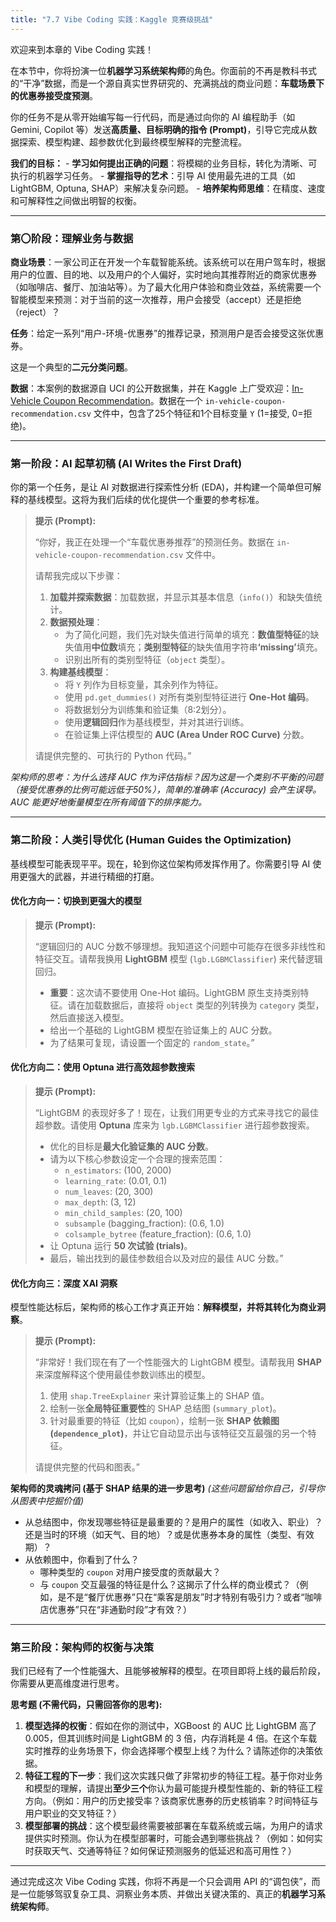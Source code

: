 ```yaml
---
title: "7.7 Vibe Coding 实践：Kaggle 竞赛级挑战"
---
```


欢迎来到本章的 Vibe Coding 实践！

在本节中，你将扮演一位**机器学习系统架构师**的角色。你面前的不再是教科书式的“干净”数据，而是一个源自真实世界研究的、充满挑战的商业问题：**车载场景下的优惠券接受度预测**。

你的任务不是从零开始编写每一行代码，而是通过向你的 AI 编程助手（如 Gemini, Copilot 等）发送**高质量、目标明确的指令 (Prompt)**，引导它完成从数据探索、模型构建、超参数优化到最终模型解释的完整流程。

**我们的目标：**
- **学习如何提出正确的问题**：将模糊的业务目标，转化为清晰、可执行的机器学习任务。
- **掌握指导的艺术**：引导 AI 使用最先进的工具（如 LightGBM, Optuna, SHAP）来解决复杂问题。
- **培养架构师思维**：在精度、速度和可解释性之间做出明智的权衡。

---

### 第〇阶段：理解业务与数据

**商业场景**：一家公司正在开发一个车载智能系统。该系统可以在用户驾车时，根据用户的位置、目的地、以及用户的个人偏好，实时地向其推荐附近的商家优惠券（如咖啡店、餐厅、加油站等）。为了最大化用户体验和商业效益，系统需要一个智能模型来预测：对于当前的这一次推荐，用户会接受（accept）还是拒绝（reject）？

**任务**：给定一系列“用户-环境-优惠券”的推荐记录，预测用户是否会接受这张优惠券。

这是一个典型的**二元分类问题**。

**数据**：本案例的数据源自 UCI 的公开数据集，并在 Kaggle 上广受欢迎：[In-Vehicle Coupon Recommendation](https://www.kaggle.com/datasets/mathurinache/invehicle-coupon-recommendation)。数据在一个 `in-vehicle-coupon-recommendation.csv` 文件中，包含了25个特征和1个目标变量 `Y` (1=接受, 0=拒绝)。

---

### 第一阶段：AI 起草初稿 (AI Writes the First Draft)

你的第一个任务，是让 AI 对数据进行探索性分析 (EDA)，并构建一个简单但可解释的基线模型。这将为我们后续的优化提供一个重要的参考标准。

> **提示 (Prompt):**
>
> “你好，我正在处理一个“车载优惠券推荐”的预测任务。数据在 `in-vehicle-coupon-recommendation.csv` 文件中。
>
> 请帮我完成以下步骤：
>
> 1.  **加载并探索数据**：加载数据，并显示其基本信息（`info()`）和缺失值统计。
> 2.  **数据预处理**：
>     -   为了简化问题，我们先对缺失值进行简单的填充：**数值型特征**的缺失值用**中位数**填充；**类别型特征**的缺失值用字符串**'missing'**填充。
>     -   识别出所有的类别型特征（`object` 类型）。
> 3.  **构建基线模型**：
>     -   将 `Y` 列作为目标变量，其余列作为特征。
>     -   使用 `pd.get_dummies()` 对所有类别型特征进行 **One-Hot 编码**。
>     -   将数据划分为训练集和验证集（8:2划分）。
>     -   使用**逻辑回归**作为基线模型，并对其进行训练。
>     -   在验证集上评估模型的 **AUC (Area Under ROC Curve)** 分数。
>
> 请提供完整的、可执行的 Python 代码。”

*架构师的思考：为什么选择 AUC 作为评估指标？因为这是一个类别不平衡的问题（接受优惠券的比例可能远低于50%），简单的准确率 (Accuracy) 会产生误导。AUC 能更好地衡量模型在所有阈值下的排序能力。*

---

### 第二阶段：人类引导优化 (Human Guides the Optimization)

基线模型可能表现平平。现在，轮到你这位架构师发挥作用了。你需要引导 AI 使用更强大的武器，并进行精细的打磨。

#### **优化方向一：切换到更强大的模型**

> **提示 (Prompt):**
>
> “逻辑回归的 AUC 分数不够理想。我知道这个问题中可能存在很多非线性和特征交互。请帮我换用 **LightGBM** 模型 (`lgb.LGBMClassifier`) 来代替逻辑回归。
>
> -   **重要**：这次请不要使用 One-Hot 编码。LightGBM 原生支持类别特征。请在加载数据后，直接将 `object` 类型的列转换为 `category` 类型，然后直接送入模型。
> -   给出一个基础的 LightGBM 模型在验证集上的 AUC 分数。
> -   为了结果可复现，请设置一个固定的 `random_state`。”

#### **优化方向二：使用 Optuna 进行高效超参数搜索**

> **提示 (Prompt):**
>
> “LightGBM 的表现好多了！现在，让我们用更专业的方式来寻找它的最佳超参数。请使用 **Optuna** 库来为 `lgb.LGBMClassifier` 进行超参数搜索。
>
> -   优化的目标是**最大化验证集的 AUC 分数**。
> -   请为以下核心参数设定一个合理的搜索范围：
>     -   `n_estimators`: (100, 2000)
>     -   `learning_rate`: (0.01, 0.1)
>     -   `num_leaves`: (20, 300)
>     -   `max_depth`: (3, 12)
>     -   `min_child_samples`: (20, 100)
>     -   `subsample` (bagging_fraction): (0.6, 1.0)
>     -   `colsample_bytree` (feature_fraction): (0.6, 1.0)
> -   让 Optuna 运行 **50 次试验 (trials)**。
> -   最后，输出找到的最佳参数组合以及对应的最佳 AUC 分数。”

#### **优化方向三：深度 XAI 洞察**

模型性能达标后，架构师的核心工作才真正开始：**解释模型，并将其转化为商业洞察**。

> **提示 (Prompt):**
>
> “非常好！我们现在有了一个性能强大的 LightGBM 模型。请帮我用 **SHAP** 来深度解释这个使用最佳参数训练出的模型。
>
> 1.  使用 `shap.TreeExplainer` 来计算验证集上的 SHAP 值。
> 2.  绘制一张**全局特征重要性**的 SHAP 总结图 (`summary_plot`)。
> 3.  针对最重要的特征（比如 `coupon`），绘制一张 **SHAP 依赖图 (`dependence_plot`)**，并让它自动显示出与该特征交互最强的另一个特征。
>
> 请提供完整的代码和图表。”

**架构师的灵魂拷问 (基于 SHAP 结果的进一步思考)**
*(这些问题留给你自己，引导你从图表中挖掘价值)*

-   从总结图中，你发现哪些特征是最重要的？是用户的属性（如收入、职业）？还是当时的环境（如天气、目的地）？或是优惠券本身的属性（类型、有效期）？
-   从依赖图中，你看到了什么？
    -   哪种类型的 `coupon` 对用户接受度的贡献最大？
    -   与 `coupon` 交互最强的特征是什么？这揭示了什么样的商业模式？（例如，是不是“餐厅优惠券”只在“乘客是朋友”时才特别有吸引力？或者“咖啡店优惠券”只在“非通勤时段”才有效？）

---

### 第三阶段：架构师的权衡与决策

我们已经有了一个性能强大、且能够被解释的模型。在项目即将上线的最后阶段，你需要从更高维度进行思考。

**思考题 (不需代码，只需回答你的思考):**

1.  **模型选择的权衡**：假如在你的测试中，XGBoost 的 AUC 比 LightGBM 高了 0.005，但其训练时间是 LightGBM 的 3 倍，内存消耗是 4 倍。在这个车载实时推荐的业务场景下，你会选择哪个模型上线？为什么？请陈述你的决策依据。
2.  **特征工程的下一步**：我们这次实践只做了非常初步的特征工程。基于你对业务和模型的理解，请提出**至少三个**你认为最可能提升模型性能的、新的特征工程方向。（例如：用户的历史接受率？该商家优惠券的历史核销率？时间特征与用户职业的交叉特征？）
3.  **模型部署的挑战**：这个模型最终需要被部署在车载系统或云端，为用户的请求提供实时预测。你认为在模型部署时，可能会遇到哪些挑战？（例如：如何实时获取天气、交通等特征？如何保证预测服务的低延迟和高可用性？）

---

通过完成这次 Vibe Coding 实践，你将不再是一个只会调用 API 的“调包侠”，而是一位能够驾驭复杂工具、洞察业务本质、并做出关键决策的、真正的**机器学习系统架构师**。
